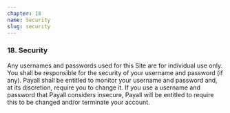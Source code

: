 ```yaml
---
chapter: 18
name: Security
slug: security
---
```


### 18. Security

Any usernames and passwords used for this Site are for individual use only. You shall be responsible for the security of your username and password (if any). Payall shall be entitled to monitor your username and password and, at its discretion, require you to change it. If you use a username and password that Payall considers insecure, Payall will be entitled to require this to be changed and/or terminate your account.
